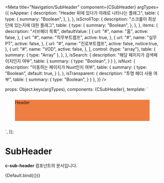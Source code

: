 

<Meta
  title="Navigation/SubHeader"
  component={CSubHeader}
  argTypes={{
    isAppear: {
      description: "Header 뒤에 있다가 아래로 나타나는 플래그",
      table: {
        type: {
          summary: "Boolean",
        },
      },
    },
    isScrollTop: {
      description: "스크롤이 최상단에 있는지에 대한 플래그",
      table: {
        type: {
          summary: "Boolean",
        },
      },
    },
    items: {
      description: "서브헤더 목록",
      defaultValue: [
        {
          url: "#",
          name: "홈",
          active: false,
        },
        {
          url: "#",
          name: "직무부트캠프",
          active: true,
        },
        {
          url: "#",
          name: "실무PT",
          active: false,
        },
        {
          url: "#",
          name: "진로부트캠프",
          active: false,
          notice:true,
        },
        {
          url: "#",
          name: "VOD",
          active: false,
        },
      ],
      control: {type: "array"},
      table: {
        summary: {
          type: "Array"
        },
      },
    },
    isSearch: {
      description: "해당 페이지가 검색페이지인지 여부",
      table: {
        summary: {
          type: "Boolean",
        }
      }
    },
    isNuxt: {
      description: "이동하는 페이지가 Nuxt인지 여부",
      table: {
        summary: {
          type: "Boolean",
          default: true,
        }
      },
    },
    isTransparent: {
      description: "투명 헤더 사용 여부",
      table: {
        summary: {
          type: "Boolean",
        }
      }
    },
  }}
/>

  props: Object.keys(argTypes),
  components: {CSubHeader},
  template:
    `<div style="padding: 12px 32px">
    <div style="position: relative">
    <div style="height: 69px; background-color: #EE7E41">Header</div>
    <CSubHeader
           :is-appear="isAppear"
           :is-scroll-top="isScrollTop"
           :is-search="isSearch"
           :is-transparent="isTransparent"
           :is-nuxt="isNuxt"
           :items="items"
           :style="{'--triggered-top': '0 !important'}"
/>
</div>
    </div>`,
});

# SubHeader

**c-sub-header** 컴포넌트의 문서입니다.

<Story name="Default" height="100px">
  {Default.bind({})}
</Story>

<ArgsTable story="Default" />